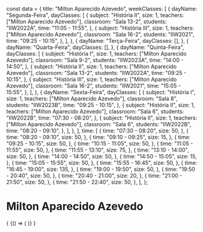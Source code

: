const data = {
  title: "Milton Aparecido Azevedo",
  weekClasses: [
    {
      dayName: "Segunda-Feira",
      dayClasses: [
        {
          subject: "História II",
          size: 1,
          teachers: ["Milton Aparecido Azevedo"],
          classroom: "Sala 13-2",
          students: "IIW2022A",
          time: "11:05 - 11:55",
        },
        {
          subject: "História III",
          size: 1,
          teachers: ["Milton Aparecido Azevedo"],
          classroom: "Sala 16-2",
          students: "IIW2021",
          time: "09:25 - 10:15",
        },
      ],
    },
    {
      dayName: "Terça-Feira",
      dayClasses: [],
    },
    {
      dayName: "Quarta-Feira",
      dayClasses: [],
    },
    {
      dayName: "Quinta-Feira",
      dayClasses: [
        {
          subject: "História I",
          size: 1,
          teachers: ["Milton Aparecido Azevedo"],
          classroom: "Sala 9-2",
          students: "IIW2023A",
          time: "14:00 - 14:50",
        },
        {
          subject: "História II",
          size: 1,
          teachers: ["Milton Aparecido Azevedo"],
          classroom: "Sala 13-2",
          students: "IIW2022A",
          time: "09:25 - 10:15",
        },
        {
          subject: "História III",
          size: 1,
          teachers: ["Milton Aparecido Azevedo"],
          classroom: "Sala 16-2",
          students: "IIW2021",
          time: "15:05 - 15:55",
        },
      ],
    },
    {
      dayName: "Sexta-Feira",
      dayClasses: [
        {
          subject: "História I",
          size: 1,
          teachers: ["Milton Aparecido Azevedo"],
          classroom: "Sala 8",
          students: "IIW2023B",
          time: "09:25 - 10:15",
        },
        {
          subject: "História II",
          size: 1,
          teachers: ["Milton Aparecido Azevedo"],
          classroom: "Sala 6",
          students: "IIW2022B",
          time: "07:30 - 08:20",
        },
        {
          subject: "História II",
          size: 1,
          teachers: ["Milton Aparecido Azevedo"],
          classroom: "Sala 6",
          students: "IIW2022B",
          time: "08:20 - 09:10",
        },
      ],
    },
  ],
  time: [
    {
      time: "07:30 - 08:20",
      size: 50,
    },
    {
      time: "08:20 - 09:10",
      size: 50,
    },
    {
      time: "09:10 - 09:25",
      size: 15,
    },
    {
      time: "09:25 - 10:15",
      size: 50,
    },
    {
      time: "10:15 - 11:05",
      size: 50,
    },
    {
      time: "11:05 - 11:55",
      size: 50,
    },
    {
      time: "11:55 - 13:10",
      size: 75,
    },
    {
      time: "13:10 - 14:00",
      size: 50,
    },
    {
      time: "14:00 - 14:50",
      size: 50,
    },
    {
      time: "14:50 - 15:05",
      size: 15,
    },
    {
      time: "15:05 - 15:55",
      size: 50,
    },
    {
      time: "15:55 - 16:45",
      size: 50,
    },
    {
      time: "16:45 - 19:00",
      size: 135,
    },
    {
      time: "19:00 - 19:50",
      size: 50,
    },
    {
      time: "19:50 - 20:40",
      size: 50,
    },
    {
      time: "20:40 - 21:00",
      size: 20,
    },
    {
      time: "21:00 - 21:50",
      size: 50,
    },
    {
      time: "21:50 - 22:40",
      size: 50,
    },
  ],
};

# Milton Aparecido Azevedo

<div>
  {
    <BrowserOnly>
      {() => (
        <Grid
          title={data.title}
          weekClasses={data.weekClasses}
          time={data.time}
        />
      )}
    </BrowserOnly>
  }
</div>
